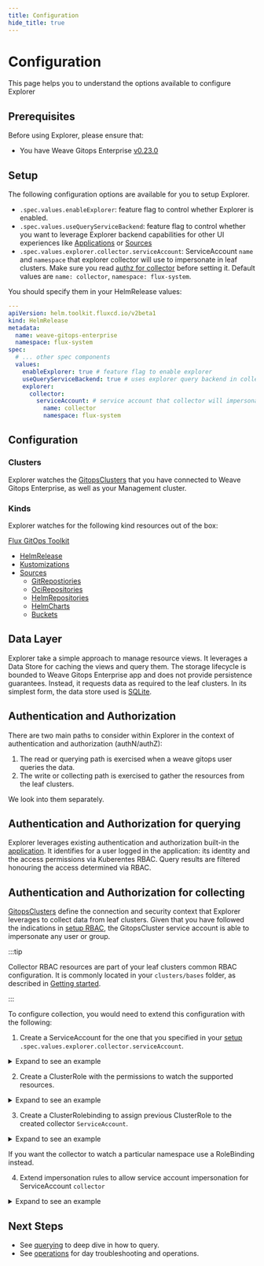 ```yaml
---
title: Configuration
hide_title: true
---
```



# Configuration <TierLabel tiers="Enterprise" />

<AlphaWarning/>

This page helps you to understand the options available to configure Explorer

## Prerequisites
Before using Explorer, please ensure that:
- You have Weave Gitops Enterprise [v0.23.0](../enterprise/getting-started/releases-enterprise.mdx)

## Setup

The following configuration options are available for you to setup Explorer.

- `.spec.values.enableExplorer`: feature flag to control whether Explorer is enabled.
- `.spec.values.useQueryServiceBackend`: feature flag to control whether you want to leverage Explorer backend capabilities for
other UI experiences like [Applications](../open-source/getting-started/ui-OSS.mdx#the-applications-view) or [Sources](../open-source/getting-started/ui-OSS.mdx#the-sources-view)
- `.spec.values.explorer.collector.serviceAccount`: ServiceAccount `name` and `namespace` that explorer collector will use to impersonate
in leaf clusters. Make sure you read [authz for collector](#authentication-and-authorization-for-collecting) before setting it. Default
values are `name: collector`, `namespace: flux-system`.

You should specify them in your HelmRelease values:

```yaml
---
apiVersion: helm.toolkit.fluxcd.io/v2beta1
kind: HelmRelease
metadata:
  name: weave-gitops-enterprise
  namespace: flux-system
spec:
  # ... other spec components
  values:
    enableExplorer: true # feature flag to enable explorer
    useQueryServiceBackend: true # uses explorer query backend in collection UIs
    explorer:
      collector:
        serviceAccount: # service account that collector will impersonate in leaf clusters
          name: collector
          namespace: flux-system
```

## Configuration

### Clusters

Explorer watches the [GitopsClusters](../../cluster-management/managing-clusters-without-capi#connect-a-cluster)
that you have connected to Weave Gitops Enterprise, as well as your Management cluster.

### Kinds

Explorer watches for the following kind resources out of the box:

[Flux GitOps Toolkit](https://fluxcd.io/flux/components/)

- [HelmRelease](https://fluxcd.io/flux/components/helm/helmreleases/)
- [Kustomizations](https://fluxcd.io/flux/components/kustomize/kustomization/)
- [Sources](https://fluxcd.io/flux/components/source/)
  - [GitRepostiories](https://fluxcd.io/flux/components/source/gitrepositories/)
  - [OciRepositories](https://fluxcd.io/flux/components/source/ocirepositories/)
  - [HelmRepositories](https://fluxcd.io/flux/components/source/helmrepositories/)
  - [HelmCharts](https://fluxcd.io/flux/components/source/helmcharts/)
  - [Buckets](https://fluxcd.io/flux/components/source/buckets/)

## Data Layer

Explorer take a simple approach to manage resource views. It leverages a Data Store for caching the views and query them.
The storage lifecycle is bounded to Weave Gitops Enterprise app and does not provide persistence guarantees.
Instead, it requests data as required to the leaf clusters. In its simplest form, the data store used is [SQLite](https://sqlite.org/index.html).

## Authentication and Authorization

There are two main paths to consider within Explorer in the context of authentication and authorization (authN/authZ):

1. The read or querying path is exercised when a weave gitops user queries the data.
2. The write or collecting path is exercised to gather the resources from the leaf clusters.

We look into them separately.

## Authentication and Authorization for querying

Explorer leverages existing authentication and authorization built-in the [application](../enterprise/getting-started/install-enterprise.mdx#securing-access-to-the-dashboard).
It identifies for a user logged in the application: its identity and the access permissions via Kuberentes RBAC.
Query results are filtered honouring the access determined via RBAC.

## Authentication and Authorization for collecting

[GitopsClusters](../../cluster-management/managing-clusters-without-capi#connect-a-cluster)
define the connection and security context that Explorer leverages to collect data from leaf clusters. Given that you have followed the indications
in [setup RBAC](../enterprise/getting-started/install-enterprise.mdx#gitops-dashboard-service-account-permissions), the GitopsCluster service account is able to impersonate any user or group.

:::tip

Collector RBAC resources are part of your leaf clusters common RBAC configuration. It is commonly
located in your  `clusters/bases` folder, as described in [Getting started](./getting-started.mdx).

:::


To configure collection, you would need to extend this configuration with the following:

1. Create a ServiceAccount for the one that you specified in your [setup](#setup) `.spec.values.explorer.collector.serviceAccount`.

<details>
<summary>Expand to see an example</summary>

```yaml
apiVersion: v1
kind: ServiceAccount
metadata:
  name: collector # should match .spec.values.explorer.collector.serviceAccount.name
  namespace: flux-system # should match .spec.values.explorer.collector.serviceAccount.namespace
```

</details>


2. Create a ClusterRole with the permissions to watch the supported resources.

<details>
<summary>Expand to see an example</summary>

```yaml
apiVersion: rbac.authorization.k8s.io/v1
kind: ClusterRole
metadata:
  name: collector # could be .spec.values.explorer.collector.serviceAccount.name
rules:
  - apiGroups: [ "rbac.authorization.k8s.io" ]
    resources: [ "roles", "clusterroles", "rolebindings", "clusterrolebindings" ]
    verbs: [ "list", "watch" ]
  - apiGroups: [ "kustomize.toolkit.fluxcd.io" ]
    resources: [ "kustomizations" ]
    verbs: [ "list", "watch" ]
  - apiGroups: [ "helm.toolkit.fluxcd.io" ]
    resources: [ "helmreleases" ]
    verbs: [ "list", "watch" ]
  - apiGroups: [ "source.toolkit.fluxcd.io" ]
    resources: [ "buckets", "helmcharts", "gitrepositories", "helmrepositories", "ocirepositories" ]
    verbs: [ "list", "watch" ]
```

</details>

3. Create a ClusterRolebinding to assign previous ClusterRole to the created collector `ServiceAccount`.

<details>
<summary>Expand to see an example</summary>

```yaml
apiVersion: rbac.authorization.k8s.io/v1
kind: ClusterRoleBinding
metadata:
  name: collector # could be .spec.values.explorer.collector.serviceAccount.name
subjects:
  - kind: ServiceAccount
    name: collector # should match .spec.values.explorer.collector.serviceAccount.name
    namespace: flux-system # should match .spec.values.explorer.collector.serviceAccount.namespace
roleRef:
  kind: ClusterRole
  name: collector # name of the cluster role created earlier
  apiGroup: rbac.authorization.k8s.io
```

</details>

If you want the collector to watch a particular namespace use a RoleBinding instead.

4. Extend impersonation rules to allow service account impersonation for ServiceAccount `collector`

<details>
<summary>Expand to see an example</summary>

```yaml
apiVersion: rbac.authorization.k8s.io/v1
kind: ClusterRole
metadata:
  name: clusters-service-impersonator-role
rules:
  - apiGroups: [""]
    resources: ["users", "groups"]
    verbs: ["impersonate"]
  - apiGroups: [ "" ]
    resources: [ "serviceaccounts" ]
    verbs: [ "impersonate" ]
    resourceNames:
      - "collector" # should match .spec.values.explorer.collector.serviceAccount.name
```
</details>

## Next Steps
- See [querying](./querying.mdx) to deep dive in how to query.
- See [operations](./operations.mdx) for day troubleshooting and operations.
